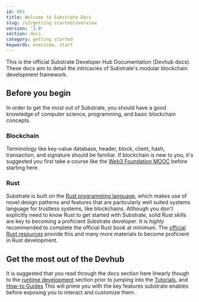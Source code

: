 ```yaml
---
id: 001
title: Welcome to Substrate Docs
slug: /v3/getting-started/overview
version: '3.0'
section: docs
category: getting started
keywords: overview, start
---
```


This is the official Substrate Developer Hub Documentation (Devhub docs).
These docs aim to detail the intricacies of Substrate's modular blockchain development framework.

## Before you begin

In order to get the most out of Substrate, you should have a good knowledge of computer science, programming, and basic blockchain concepts.

### Blockchain

Terminology like key-value database, header, block, client, hash, transaction, and signature should be familiar.
If blockchain is new to you, it's suggested you first take a course like the [Web3 Foundation MOOC](https://mooc.web3.foundation) before starting here.

### Rust

Substrate is built on the [Rust programming language](https://www.rust-lang.org/), which makes use of novel design patterns and features that are particularly well suited systems language for trustless systems, like blockchains.
Although you don't explicitly need to know Rust to get started with Substrate, solid Rust skills are key to becoming a proficient Substrate developer.
It is _highly_ recommended to complete the official Rust book at minimum. The [official Rust resources](https://www.rust-lang.org/learn) provide this and many more materials to become proficient in Rust development.

## Get the most out of the Devhub

It is suggested that you read through the docs section here linearly though to the [runtime development](/v3/runtime) section prior to jumping into the [Tutorials](/tutorials), and [How-to Guides](/how-to-guides)
This will prime you with the key features substrate enables before exposing you to interact and customize them.

